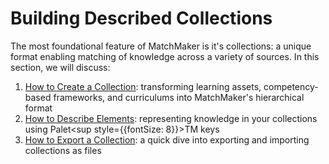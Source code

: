 # Building Described Collections

The most foundational feature of MatchMaker is it's collections: a unique format enabling matching of knowledge across a variety of sources. In this section, we will discuss:
1. [How to Create a Collection](/usage/starting/describe/hierarchy): transforming learning assets, competency-based frameworks, and curriculums into MatchMaker's hierarchical format
2. [How to Describe Elements](/usage/starting/describe/): representing knowledge in your collections using Palet<sup style={{fontSize: 8}}>TM</sup> keys
3. [How to Export a Collection](/usage/starting/describe/exporting): a quick dive into exporting and importing collections as files 